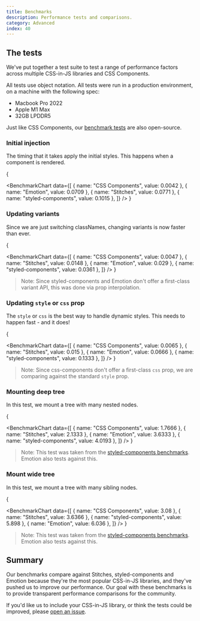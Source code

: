 ```yaml
---
title: Benchmarks
description: Performance tests and comparisons.
category: Advanced
index: 40
---
```


## The tests

We've put together a test suite to test a range of performance factors across multiple CSS-in-JS libraries and CSS Components.

All tests use object notation. All tests were run in a production environment, on a machine with the following spec:

- Macbook Pro 2022
- Apple M1 Max
- 32GB LPDDR5

Just like CSS Components, our [benchmark tests](https://github.com/phntms/css-components-bench) are also open-source.

### Initial injection

The timing that it takes apply the initial styles. This happens when a component is rendered.

{

<BenchmarkChart
  data={[
    { name: "CSS Components", value: 0.0042 },
    { name: "Emotion", value: 0.0709 },
    { name: "Stitches", value: 0.0771 },
    { name: "styled-components", value: 0.1015 },
  ]}
/>
}

### Updating variants

Since we are just switching classNames, changing variants is now faster than ever.

{

<BenchmarkChart
  data={[
    { name: "CSS Components", value: 0.0047 },
    { name: "Stitches", value: 0.0148 },
    { name: "Emotion", value: 0.029 },
    { name: "styled-components", value: 0.0361 },
  ]}
/>
}

> Note: Since styled-components and Emotion don't offer a first-class variant API, this was done via prop interpolation.

### Updating `style` or `css` prop

The `style` or `css` is the best way to handle dynamic styles. This needs to happen fast - and it does!

{

<BenchmarkChart
  data={[
    { name: "CSS Components", value: 0.0065 },
    { name: "Stitches", value: 0.015 },
    { name: "Emotion", value: 0.0666 },
    { name: "styled-components", value: 0.1333 },
  ]}
/>
}

> Note: Since css-components don't offer a first-class `css` prop, we are comparing against the standard `style` prop.

### Mounting deep tree

In this test, we mount a tree with many nested nodes.

{

<BenchmarkChart
  data={[
    { name: "CSS Components", value: 1.7666 },
    { name: "Stitches", value: 2.1333 },
    { name: "Emotion", value: 3.6333 },
    { name: "styled-components", value: 4.0193 },
  ]}
/>
}

> Note: This test was taken from the [styled-components benchmarks](https://github.com/styled-components/styled-components/tree/main/packages/benchmarks). Emotion also tests against this.

### Mount wide tree

In this test, we mount a tree with many sibling nodes.

{

<BenchmarkChart
  data={[
    { name: "CSS Components", value: 3.08 },
    { name: "Stitches", value: 3.6366 },
    { name: "styled-components", value: 5.898 },
    { name: "Emotion", value: 6.036 },
  ]}
/>
}

> Note: This test was taken from the [styled-components benchmarks](https://github.com/styled-components/styled-components/tree/main/packages/benchmarks). Emotion also tests against this.

## Summary

Our benchmarks compare against Stitches, styled-components and Emotion because they're the most popular CSS-in-JS libraries, and they've pushed us to improve our performance. Our goal with these benchmarks is to provide transparent performance comparisons for the community.

If you'd like us to include your CSS-in-JS library, or think the tests could be improved, please [open an issue](https://github.com/phntms/css-components).
